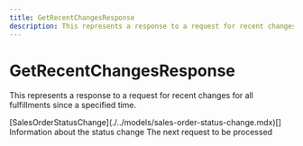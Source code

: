 ```yaml
---
title: GetRecentChangesResponse
description: This represents a response to a request for recent changes for all fulfillments since a specified time.
---
```


GetRecentChangesResponse
===============================================
This represents a response to a request for recent changes for all fulfillments since a specified time.


<Reference>  
  <Field name="changes">
    <Type>
      [SalesOrderStatusChange](./../models/sales-order-status-change.mdx)[]
    </Type>
    <Description>
      Information about the status change
    </Description>
  </Field>
  <Field name="next_request" type="any" nullable={true}>
    <Description>
      The next request to be processed
    </Description>
  </Field>
</Reference>